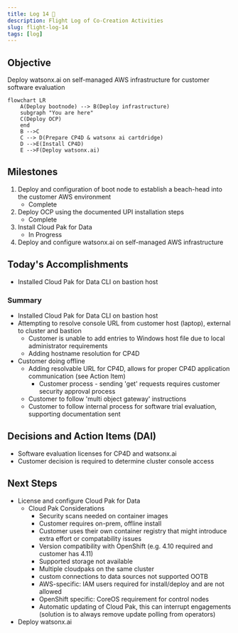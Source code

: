 ```yaml
---
title: Log 14 🛫
description: Flight Log of Co-Creation Activities
slug: flight-log-14
tags: [log]
---
```


## Objective
Deploy watsonx.ai on self-managed AWS infrastructure for customer software evaluation

```mermaid
flowchart LR
    A(Deploy bootnode) --> B(Deploy infrastructure)
    subgraph "You are here"
    C(Deploy OCP)
    end
    B -->C
    C --> D(Prepare CP4D & watsonx ai cartdridge)
    D -->E(Install CP4D)
    E -->F(Deploy watsonx.ai)
```

## Milestones
1. Deploy and configuration of boot node to establish a beach-head into the customer AWS environment
    - Complete
2. Deploy OCP using the documented UPI installation steps
    - Complete
3. Install Cloud Pak for Data
    - In Progress
4. Deploy and configure watsonx.ai on self-managed AWS infrastructure

## Today's Accomplishments
- Installed Cloud Pak for Data CLI on bastion host

### Summary
- Installed Cloud Pak for Data CLI on bastion host
- Attempting to resolve console URL from customer host (laptop), external to cluster and bastion
    - Customer is unable to add entries to Windows host file due to local administrator requirements
    - Adding hostname resolution for CP4D
- Customer doing offline
    - Adding resolvable URL for CP4D, allows for proper CP4D application communication (see Action Item)
        - Customer process - sending 'get' requests requires customer security approval process
    - Customer to follow 'multi object gateway' instructions
    - Customer to follow internal process for software trial evaluation, supporting documentation sent

## Decisions and Action Items (DAI)
- Software evaluation licenses for CP4D and watsonx.ai
- Customer decision is required to determine cluster console access

## Next Steps
- License and configure Cloud Pak for Data
    - Cloud Pak Considerations
        - Security scans needed on container images 
        - Customer requires on-prem, offline install
        - Customer uses their own container registry that might introduce extra effort or compatability issues 
        - Version compatibility with OpenShift (e.g. 4.10 required and customer has 4.11) 
        - Supported storage not available 
        - Multiple cloudpaks on the same cluster 
        - custom connections to data sources not supported OOTB 
        - AWS-specific: IAM users required for install/deploy and are not allowed 
        - OpenShift specific: CoreOS requirement for control nodes 
        - Automatic updating of Cloud Pak, this can interrupt engagements (solution is to always remove update polling from operators)
- Deploy watsonx.ai